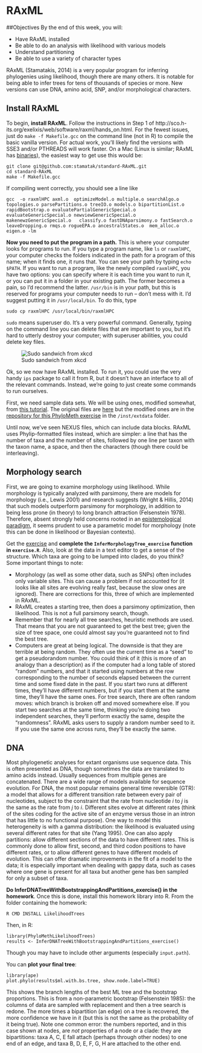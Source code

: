 # RAxML

##Objectives
By the end of this week, you will:

* Have RAxML installed
* Be able to do an analysis with likelihood with various models
* Understand partitioning
* Be able to use a variety of character types

RAxML (Stamatakis, 2014) is a very popular program for inferring phylogenies using likelihood, though there are many others. It is notable for being able to infer trees for tens of thousands of species or more. New versions can use DNA, amino acid, SNP, and/or morphological characters.

## Install RAxML

To begin, **install RAxML**. Follow the instructions in Step 1 of http://sco.h-its.org/exelixis/web/software/raxml/hands_on.html. For the fewest issues, just do `make -f Makefile.gcc` on the command line (not in R) to compile the basic vanilla version. For actual work, you'll likely find the versions with SSE3 and/or PTHREADS will work faster. On a Mac (Linux is similar; RAxML has [binaries](https://github.com/stamatak/standard-RAxML/tree/master/WindowsExecutables_v8.2.4)), the easiest way to get use this would be:

```
git clone git@github.com:stamatak/standard-RAxML.git
cd standard-RAxML
make -f Makefile.gcc
```

If compiling went correctly, you should see a line like
```
gcc  -o raxmlHPC axml.o  optimizeModel.o multiple.o searchAlgo.o topologies.o parsePartitions.o treeIO.o models.o bipartitionList.o rapidBootstrap.o evaluatePartialGenericSpecial.o evaluateGenericSpecial.o newviewGenericSpecial.o makenewzGenericSpecial.o   classify.o fastDNAparsimony.o fastSearch.o leaveDropping.o rmqs.o rogueEPA.o ancestralStates.o  mem_alloc.o  eigen.o -lm
```

**Now you need to put the program in a path.** This is where your computer looks for programs to run. If you type a program name, like `ls` or `raxmlHPC`, your computer checks the folders indicated in the path for a program of this name; when it finds one, it runs that. You can see your path by typing `echo $PATH`. If you want to run a program, like the newly compiled `raxmlHPC`, you have two options: you can specify where it is each time you want to run it, or you can put it in a folder in your existing path. The former becomes a pain, so I'd recommend the latter. `/usr/bin` is in your path, but this is reserved for programs your computer needs to run -- don't mess with it. I'd suggest putting it in `/usr/local/bin`. To do this, type

```
sudo cp raxmlHPC /usr/local/bin/raxmlHPC
```

`sudo` means superuser do. It's a very powerful command. Generally, typing on the command line you can delete files that are important to you, but it's hard to utterly destroy your computer; with superuser abilities, you could delete key files.

![Sudo sandwich from xkcd](images/sandwich.png)

Ok, so we now have RAxML installed. To run it, you could use the very handy `ips` package to call it from R, but it doesn't have an interface to all of the relevant commands. Instead, we're going to just create some commands to run ourselves.

First, we need sample data sets. We will be using ones, modified somewhat, from [this tutorial](http://sco.h-its.org/exelixis/web/software/raxml/hands_on.html). The original files are [here](http://sco.h-its.org/exelixis/resource/download/hands-on/Hands-On.tar.bz2) but the modified ones are in the [repository for this PhyloMeth exercise](https://github.com/PhyloMeth/LikelihoodTrees) in the `/inst/extdata` folder.

Until now, we've seen NEXUS files, which can include data blocks. RAxML uses Phylip-formatted files instead, which are simpler: a line that has the number of taxa and the number of sites, followed by one line per taxon with the taxon name, a space, and then the characters (though there could be interleaving).

## Morphology search

First, we are going to examine morphology using likelihood. While morphology is typically analyzed with parsimony, there are models for morphology (i.e., Lewis 2001) and research suggests (Wright & Hillis, 2014) that such models outperform parsimony for morphology, in addition to being less prone (in theory) to long branch attraction (Felsenstein 1978). Therefore, absent strongly held concerns rooted in an [epistemological paradigm](http://onlinelibrary.wiley.com/doi/10.1111/cla.12148/full), it seems prudent to use a parametric model for morphology (note this can be done in likelihood or Bayesian contexts).

Get the [exercise](https://github.com/PhyloMeth/LikelihoodTrees) and **complete the `InferMorphologyTree_exercise` function in `exercise.R`**. Also, look at the data in a text editor to get a sense of the structure. Which taxa are going to be lumped into clades, do you think? Some important things to note:

*  Morphology (as well as some other data, such as SNPs) often includes only variable sites. This can cause a problem if not accounted for (it looks like all sites are evolving really fast, because the slow ones are ignored). There are corrections for this, three of which are implemented in RAxML.
*  RAxML creates a starting tree, then does a parsimony optimization, then likelihood. This is not a full parsimony search, though.
*  Remember that for nearly all tree searches, heuristic methods are used. That means that you are not guaranteed to get the best tree; given the size of tree space, one could almost say you're guaranteed not to find the best tree.
*  Computers are great at being logical. The downside is that they are terrible at being random. They often use the current time as a "seed" to get a pseudorandom number. You could think of it (this is more of an analogy than a description) as if the computer had a long table of stored "random" numbers, and that it started using numbers at the row corresponding to the number of seconds elapsed between the current time and some fixed date in the past. If you start two runs at different times, they'll have different numbers, but if you start them at the same time, they'll have the same ones. For tree search, there are often random moves: which branch is broken off and moved somewhere else. If you start two searches at the same time, thinking you're doing two independent searches, they'll perform exactly the same, despite the "randomness". RAxML asks users to supply a random number seed to it. If you use the same one across runs, they'll be exactly the same.

## DNA

Most phylogenetic analyses for extant organisms use sequence data. This is often presented as DNA, though sometimes the data are translated to amino acids instead. Usually sequences from multiple genes are concatenated. There are a wide range of models available for sequence evolution. For DNA, the most popular remains general time reversible (GTR): a model that allows for a different transition rate between every pair of nucleotides, subject to the constraint that the rate from nucleotide *i* to *j* is the same as the rate from *j* to *i*. Different sites evolve at different rates (think of the sites coding for the active site of an enzyme versus those in an intron that has little to no functional purpose). One way to model this heterogeneity is with a gamma distribution: the likelihood is evaluated using several different rates for that site (Yang 1995). One can also apply partitions: allow different sections of the data to have different rates. This is commonly done to allow first, second, and third codon positions to have different rates, or to allow different genes to have different models of evolution. This can offer dramatic improvements in the fit of a model to the data; it is especially important when dealing with gappy data, such as cases where one gene is present for all taxa but another gene has ben sampled for only a subset of taxa.

**Do InferDNATreeWithBootstrappingAndPartitions_exercise() in the homework**. Once this is done, install this homework library into R. From the folder containing the homework:

```
R CMD INSTALL LikelihoodTrees
```

Then, in R:

```
library(PhyloMethLikelihoodTrees)
results <- InferDNATreeWithBootstrappingAndPartitions_exercise()
```

Though you may have to include other arguments (especially `input.path`).

You can **plot your final tree**:

```
library(ape)
plot.phylo(results$ml.with.bs.tree, show.node.label=TRUE)
```

This shows the branch lengths of the best ML tree and the bootstrap proportions. This is from a non-parametric bootstrap (Felsenstein 1985): the columns of data are sampled with replacement and then a tree search is redone. The more times a bipartition (an edge) on a tree is recovered, the more confidence we have in it (but this is not the same as the probability of it being true). Note one common error: the numbers reported, and in this case shown at nodes, are *not* properties of a node or a clade: they are bipartitions: taxa A, C, E fall attach (perhaps through other nodes) to one end of an edge, and taxa B, D, E, F, G, H are attached to the other end.
